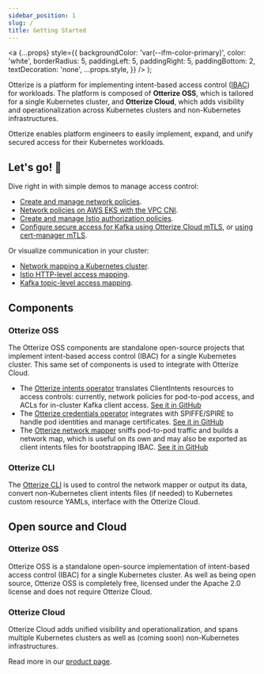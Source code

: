 ```yaml
---
sidebar_position: 1
slug: /
title: Getting Started
---
```


  <a
    {...props}
    style={{
      backgroundColor: 'var(--ifm-color-primary)',
      color: 'white',
      borderRadius: 5,
      paddingLeft: 5,
      paddingRight: 5,
      paddingBottom: 2,
      textDecoration: 'none',
      ...props.style,
    }}
  />
);

Otterize is a platform for implementing intent-based access control ([IBAC](/intent-based-access-control)) for workloads.
The platform is composed of **Otterize OSS**, which is tailored for a single Kubernetes cluster, and **Otterize Cloud**, which adds visibility and operationalization across Kubernetes clusters and non-Kubernetes infrastructures.

Otterize enables platform engineers to easily implement, expand, and unify secured access for their Kubernetes workloads.
## Let's go! 🚀
Dive right in with simple demos to manage access control:
* [Create and manage network policies](/quickstart/access-control/k8s-network-policies).
* [Network policies on AWS EKS with the VPC CNI](/quickstart/access-control/aws-eks-cni-mini).
* [Create and manage Istio authorization policies](/quickstart/access-control/k8s-istio-authorization-policies).
* [Configure secure access for Kafka using Otterize Cloud mTLS](/quickstart/access-control/k8s-kafka-mtls), or [using cert-manager mTLS](/quickstart/access-control/k8s-kafka-mtls-cert-manager).

Or visualize communication in your cluster:
* [Network mapping a Kubernetes cluster](/quickstart/visualization/k8s-network-mapper).
* [Istio HTTP-level access mapping](/quickstart/visualization/k8s-istio-watcher).
* [Kafka topic-level access mapping](/quickstart/visualization/k8s-network-mapper).

## Components

### Otterize OSS
The Otterize OSS components are standalone open-source projects that implement intent-based access control (IBAC) for a single Kubernetes cluster. This same set of components is used to integrate with Otterize Cloud.
- The [Otterize intents operator](/reference/configuration/intents-operator) translates ClientIntents resources to access controls: currently, network policies for pod-to-pod access, and ACLs for in-cluster Kafka client access. [See it in GitHub](https://github.com/otterize/intents-operator)
- The [Otterize credentials operator](/reference/configuration/credentials-operator) integrates with SPIFFE/SPIRE to handle pod identities and manage certificates. [See it in GitHub](https://github.com/otterize/credentials-operator)
- The [Otterize network mapper](/reference/configuration/network-mapper) sniffs pod-to-pod traffic and builds a network map, which is useful on its own and may also be exported as client intents files for bootstrapping IBAC. [See it in GitHub](https://github.com/otterize/network-mapper)


### Otterize CLI

The [Otterize CLI](/reference/cli) is used to control the network mapper or output its data, convert non-Kubernetes client
intents files (if needed) to Kubernetes custom resource YAMLs, interface with the Otterize Cloud.

## Open source and Cloud

### Otterize OSS

Otterize OSS is a standalone open-source implementation of intent-based access control (IBAC) for a single Kubernetes cluster. As well as being open source, Otterize OSS is completely free, licensed under the Apache 2.0 license and does not require Otterize Cloud.

### Otterize Cloud

Otterize Cloud adds unified visibility and operationalization,
and spans multiple Kubernetes clusters as well as (coming soon) non-Kubernetes infrastructures.

Read more in our [product page](https://otterize.com/product).